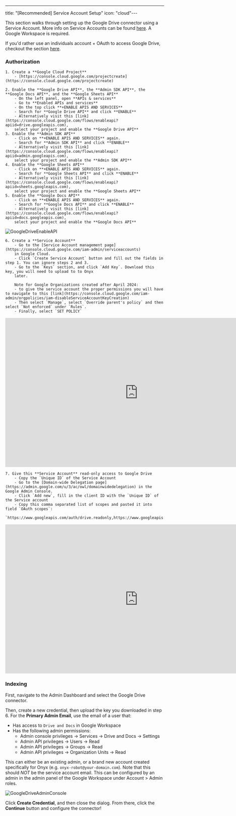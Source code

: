 ---
title: "[Recommended] Service Account Setup"
icon: "cloud"---

This section walks through setting up the Google Drive connector using a Service Account.
More info on Service Accounts can be found [here](https://cloud.google.com/iam/docs/service-account-overview).
A Google Workspace is required.

If you'd rather use an individuals account + OAuth to access Google Drive, checkout the section
[here](./oauth).

### Authorization

    1. Create a **Google Cloud Project**
        - [https://console.cloud.google.com/projectcreate](https://console.cloud.google.com/projectcreate)

    2. Enable the **Google Drive API**, the **Admin SDK API**, the **Google Docs API**, and the **Google Sheets API**
        - On the left panel, open **APIs & services**
        - Go to **Enabled APIs and services**
        - On the top click **+ENABLE APIS AND SERVICES**
        - Search for **Google Drive API** and click **ENABLE**
        - Alternatively visit this [link](https://console.cloud.google.com/flows/enableapi?apiid=drive.googleapis.com),
        select your project and enable the **Google Drive API**
    3. Enable the **Admin SDK API**
        - Click on **+ENABLE APIS AND SERVICES** again.
        - Search for **Admin SDK API** and click **ENABLE**
        - Alternatively visit this [link](https://console.cloud.google.com/flows/enableapi?apiid=admin.googleapis.com),
        select your project and enable the **Admin SDK API**
    4. Enable the **Google Sheets API**
        - Click on **+ENABLE APIS AND SERVICES** again.
        - Search for **Google Sheets API** and click **ENABLE**
        - Alternatively visit this [link](https://console.cloud.google.com/flows/enableapi?apiid=sheets.googleapis.com),
        select your project and enable the **Google Sheets API**
    5. Enable the **Google Docs API**
        - Click on **+ENABLE APIS AND SERVICES** again.
        - Search for **Google Docs API** and click **ENABLE**
        - Alternatively visit this [link](https://console.cloud.google.com/flows/enableapi?apiid=docs.googleapis.com),
        select your project and enable the **Google Docs API**

![GoogleDriveEnableAPI](/assets/images/connectors/google_drive/GoogleDriveEnableAPI.png)

    6. Create a **Service Account**
        - Go to the [Service Account management page](https://console.cloud.google.com/iam-admin/serviceaccounts)
        in Google Cloud.
        - Click `Create Service Account` button and fill out the fields in step 1. You can ignore steps 2 and 3.
        - Go to the `Keys` section, and click `Add Key`. Download this key, you will need to upload to to Onyx
        later.

        Note for Google Organizations created after April 2024:
        - to give the service account the proper permissions you will have to navigate to this [link](https://console.cloud.google.com/iam-admin/orgpolicies/iam-disableServiceAccountKeyCreation)
        - Then select `Manage`, select `Override parent's policy` and then select `Not enforced` under `Rules`.
        - Finally, select `SET POLICY`

<iframe
  width="840"
  height="473"
  src="https://www.youtube.com/embed/Z5R9HUCVVAE?si=GZxteF6rmIHa1BOE"
  title="YouTube video player"
  frameBorder="0"
  allow="accelerometer; autoplay; clipboard-write; encrypted-media; gyroscope; picture-in-picture; web-share; fullscreen;"
  allowfullscreen
></iframe>

    7. Give this **Service Account** read-only access to Google Drive
        - Copy the `Unique ID` of the Service Account
        - Go to the [Domain-wide Delegation page](https://admin.google.com/u/3/ac/owl/domainwidedelegation) in the Google Admin Console.
        - Click `Add new`, fill in the client ID with the `Unique ID` of the Service account
        - Copy this comma separated list of scopes and pasted it into field `OAuth scopes`:
        `https://www.googleapis.com/auth/drive.readonly,https://www.googleapis.com/auth/drive.metadata.readonly,https://www.googleapis.com/auth/admin.directory.group.readonly,https://www.googleapis.com/auth/admin.directory.user.readonly`

<iframe
  width="840"
  height="473"
  src="https://www.youtube.com/embed/2LbmV-EcbP0?si=zABgNzEIowdXYEt9"
  title="YouTube video player"
  frameBorder="0"
  allow="accelerometer; autoplay; clipboard-write; encrypted-media; gyroscope; picture-in-picture; web-share; fullscreen;"
  allowfullscreen
></iframe>

### Indexing

First, navigate to the Admin Dashboard and select the Google Drive connector.

Then, create a new credential, then upload the key you downloaded in step 6. 
For the **Primary Admin Email**, use the email of a user that:
- Has access to `Drive and Docs` in Google Workspace
- Has the following admin permissions:
    - Admin console privileges -> Services -> Drive and Docs -> Settings
    - Admin API privileges -> Users -> Read
    - Admin API privileges -> Groups -> Read 
    - Admin API privileges -> Organization Units -> Read

This can either be an existing admin, or a brand new account created specifically for Onyx 
(e.g. `onyx-robot@your-domain.com`). Note that this should *NOT* be the service account email.
This can be configured by an admin in the admin panel of the Google Workspace under Account > Admin roles. 

![GoogleDriveAdminConsole](/assets/images/connectors/google_drive/ServiceAccountCredential.png)

Click **Create Credential**, and then close the dialog. From there, click the **Continue** button
and configure the connector!
